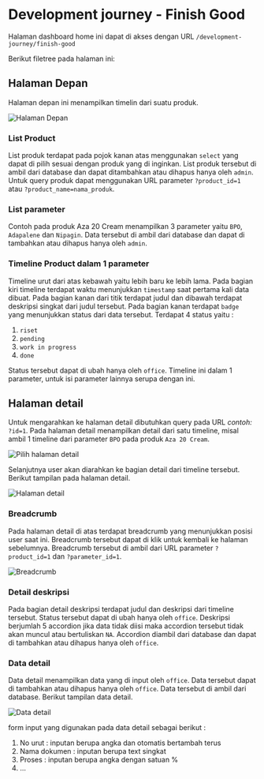 # Development journey - Finish Good

Halaman dashboard home ini dapat di akses dengan URL `/development-journey/finish-good`

Berikut filetree pada halaman ini:


<FileTree>
  <FileTree.Folder name="resource" defaultOpen>
    <FileTree.Folder name="views" defaultOpen>
      <FileTree.Folder name="pages" defaultOpen>
        <FileTree.Folder name="development-journey" defaultOpen>
          <FileTree.Folder name="finish-good" defaultOpen>
            <FileTree.File name="index.blade.php" />
            <FileTree.File name="detail.blade.php" />
          </FileTree.Folder>
        </FileTree.Folder>
      </FileTree.Folder>
    </FileTree.Folder>
  </FileTree.Folder>
</FileTree>

## Halaman Depan

Halaman depan ini menampilkan timelin dari suatu produk.

![Halaman Depan](/development-journey/finish-good-1.png)

### List Product

List produk terdapat pada pojok kanan atas menggunakan `select` yang dapat di pilih sesuai dengan produk yang di inginkan. List produk tersebut di ambil dari database dan dapat ditambahkan atau dihapus hanya oleh `admin`. Untuk query produk dapat menggunakan URL parameter `?product_id=1` atau `?product_name=nama_produk`.

### List parameter

Contoh pada produk Aza 20 Cream menampilkan 3 parameter yaitu `BPO`, `Adapalene` dan `Nipagin`. Data tersebut di ambil dari database dan dapat di tambahkan atau dihapus hanya oleh `admin`.

### Timeline Product dalam 1 parameter

Timeline urut dari atas kebawah yaitu lebih baru ke lebih lama. Pada bagian kiri timeline terdapat waktu menunjukkan `timestamp` saat pertama kali data dibuat. Pada bagian kanan dari titik terdapat judul dan dibawah terdapat deskripsi singkat dari judul tersebut. Pada bagian kanan terdapat `badge` yang menunjukkan status dari data tersebut. Terdapat 4 status yaitu :

1. `riset`
2. `pending`
3. `work in progress`
4. `done`

Status tersebut dapat di ubah hanya oleh `office`. Timeline ini dalam 1 parameter, untuk isi parameter lainnya serupa dengan ini.

## Halaman detail

Untuk mengarahkan ke halaman detail dibutuhkan query pada URL _contoh:_ `?id=1`. Pada halaman detail menampilkan detail dari satu timeline, misal ambil 1 timeline dari parameter `BPO` pada produk `Aza 20 Cream`.

![Pilih halaman detail](/development-journey/finish-good-detail-2.png)

Selanjutnya user akan diarahkan ke bagian detail dari timeline tersebut. Berikut tampilan pada halaman detail.

![Halaman detail](/development-journey/finish-good-detail-1.png)

### Breadcrumb

Pada halaman detail di atas terdapat breadcrumb yang menunjukkan posisi user saat ini. Breadcrumb tersebut dapat di klik untuk kembali ke halaman sebelumnya. Breadcrumb tersebut di ambil dari URL parameter `?product_id=1` dan `?parameter_id=1`.

![Breadcrumb](/development-journey/finish-good-detail-3.png)

### Detail deskripsi

Pada bagian detail deskripsi terdapat judul dan deskripsi dari timeline tersebut. Status tersebut dapat di ubah hanya oleh `office`. Deskripsi berjumlah 5 accordion jika data tidak diisi maka accordion tersebut tidak akan muncul atau bertuliskan `NA`. Accordion diambil dari database dan dapat di tambahkan atau dihapus hanya oleh `office`.

### Data detail

Data detail menampilkan data yang di input oleh `office`. Data tersebut dapat di tambahkan atau dihapus hanya oleh `office`. Data tersebut di ambil dari database.
Berikut tampilan data detail.

![Data detail](/development-journey/finish-good-detail-4.png)

form input yang digunakan pada data detail sebagai berikut :

1. No urut : inputan berupa angka dan otomatis bertambah terus
2. Nama dokumen : inputan berupa text singkat
3. Proses : inputan berupa angka dengan satuan %
4. ...

